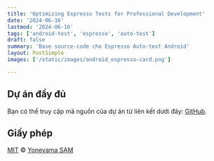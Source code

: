 ```yaml
---
title: 'Optimizing Espresso Tests for Professional Development'
date: '2024-06-16'
lastmod: '2024-06-16'
tags: ['android-test', 'espresso', 'auto-test']
draft: false
summary: 'Base source-code cho Espresso Auto-test Android'
layout: PostSimple
images: ['/static/images/android_espresso-card.png']

---
```


## Dự án đầy đủ

Bạn có thể truy cập mã nguồn của dự án từ liên kết dưới đây: [GitHub](https://github.com/samyoney/auto_test_android).

## Giấy phép

[MIT](https://github.com/samyoney/compose_clean_base/blob/develop/LICENSE) © [Yoneyama SAM](https://samyoney.github.io/)
